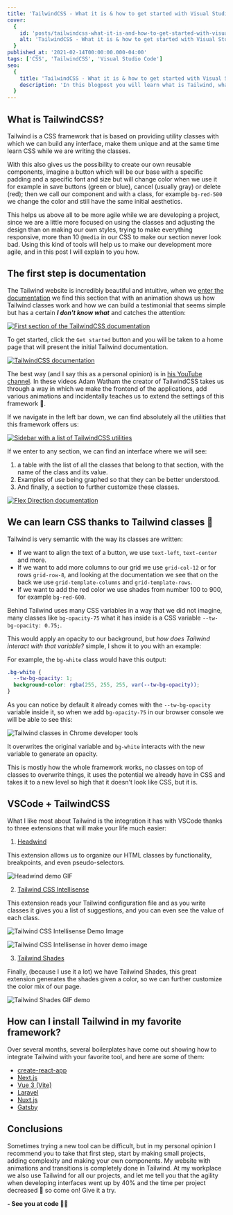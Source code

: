 ```yaml
---
title: 'TailwindCSS - What it is & how to get started with Visual Studio Code'
cover:
  {
    id: 'posts/tailwindcss-what-it-is-and-how-to-get-started-with-visual-studio-code/banner',
    alt: 'TailwindCSS - What it is & how to get started with Visual Studio Code',
  }
published_at: '2021-02-14T00:00:00.000-04:00'
tags: ['CSS', 'TailwindCSS', 'Visual Studio Code']
seo:
  {
    title: 'TailwindCSS - What it is & how to get started with Visual Studio Code',
    description: 'In this blogpost you will learn what is Tailwind, what are the best VS Code extensions and how to get the most out of it.',
  }
---
```


## What is TailwindCSS?

Tailwind is a CSS framework that is based on providing utility classes with which we can build any interface, make them unique and at the same time learn CSS while we are writing the classes.

With this also gives us the possibility to create our own reusable components, imagine a button which will be our base with a specific padding and a specific font and size but will change color when we use it for example in save buttons (green or blue), cancel (usually gray) or delete (red); then we call our component and with a class, for example `bg-red-500` we change the color and still have the same initial aesthetics.

This helps us above all to be more agile while we are developing a project, since we are a little more focused on using the classes and adjusting the design than on making our own styles, trying to make everything responsive, more than 10 `@media` in our CSS to make our section never look bad. Using this kind of tools will help us to make our development more agile, and in this post I will explain to you how.

## The first step is documentation

The Tailwind website is incredibly beautiful and intuitive, when we [enter the documentation](https://tailwindcss.com) we find this section that with an animation shows us how Tailwind classes work and how we can build a testimonial that seems simple but has a certain **_I don't know what_** and catches the attention:

[![First section of the TailwindCSS documentation](https://res.cloudinary.com/danestves/image/upload/f_auto,q_auto,dpr_2.0/posts/tailwindcss-what-it-is-and-how-to-get-started-with-visual-studio-code/image-1)](https://tailwindcss.com)

To get started, click the `Get started` button and you will be taken to a home page that will present the initial Tailwind documentation.

[![TailwindCSS documentation](https://res.cloudinary.com/danestves/image/upload/f_auto,q_auto,dpr_2.0/posts/tailwindcss-what-it-is-and-how-to-get-started-with-visual-studio-code/image-2)](https://tailwindcss.com/docs)

The best way (and I say this as a personal opinion) is in [his YouTube channel](https://www.youtube.com/tailwindlabs). In these videos Adam Watham the creator of TailwindCSS takes us through a way in which we make the frontend of the applications, add various animations and incidentally teaches us to extend the settings of this framework 🎉.

If we navigate in the left bar down, we can find absolutely all the utilities that this framework offers us:

[![Sidebar with a list of TailwindCSS utilities](https://res.cloudinary.com/danestves/image/upload/f_auto,q_auto,dpr_2.0/posts/tailwindcss-what-it-is-and-how-to-get-started-with-visual-studio-code/image-3)](https://tailwindcss.com/docs)

If we enter to any section, we can find an interface where we will see:

1. a table with the list of all the classes that belong to that section, with the name of the class and its value.
2. Examples of use being graphed so that they can be better understood.
3. And finally, a section to further customize these classes.

[![Flex Direction documentation](https://res.cloudinary.com/danestves/image/upload/f_auto,q_auto,dpr_2.0/posts/tailwindcss-what-it-is-and-how-to-get-started-with-visual-studio-code/image-4)](https://tailwindcss.com/docs/flex-direction)

## We can learn CSS thanks to Tailwind classes 🤯

Tailwind is very semantic with the way its classes are written:

- If we want to align the text of a button, we use `text-left`, `text-center` and more.
- If we want to add more columns to our grid we use `grid-col-12` or for rows `grid-row-8`, and looking at the documentation we see that on the back we use `grid-template-columns` and `grid-template-rows`.
- If we want to add the red color we use shades from number 100 to 900, for example `bg-red-600`.

Behind Tailwind uses many CSS variables in a way that we did not imagine, many classes like `bg-opacity-75` what it has inside is a CSS variable `--tw-bg-opacity: 0.75;`.

This would apply an opacity to our background, but _how does Tailwind interact with that variable?_ simple, I show it to you with an example:

For example, the `bg-white` class would have this output:

```css
.bg-white {
  --tw-bg-opacity: 1;
  background-color: rgba(255, 255, 255, var(--tw-bg-opacity));
}
```

As you can notice by default it already comes with the `--tw-bg-opacity` variable inside it, so when we add `bg-opacity-75` in our browser console we will be able to see this:

![Tailwind classes in Chrome developer tools](https://res.cloudinary.com/danestves/image/upload/f_auto,q_auto,dpr_2.0/posts/tailwindcss-what-it-is-and-how-to-get-started-with-visual-studio-code/image-5)

It overwrites the original variable and `bg-white` interacts with the new variable to generate an opacity.

This is mostly how the whole framework works, no classes on top of classes to overwrite things, it uses the potential we already have in CSS and takes it to a new level so high that it doesn't look like CSS, but it is.

## VSCode + TailwindCSS

What I like most about Tailwind is the integration it has with VSCode thanks to three extensions that will make your life much easier:

1. [Headwind](https://marketplace.visualstudio.com/items?itemName=heybourn.headwind)

This extension allows us to organize our HTML classes by functionality, breakpoints, and even pseudo-selectors.

![Headwind demo GIF](https://raw.githubusercontent.com/heybourn/headwind/master/img/explainer.gif)

2. [Tailwind CSS Intellisense](https://marketplace.visualstudio.com/items?itemName=bradlc.vscode-tailwindcss)

This extension reads your Tailwind configuration file and as you write classes it gives you a list of suggestions, and you can even see the value of each class.

![Tailwind CSS Intellisense Demo Image](https://raw.githubusercontent.com/bradlc/vscode-tailwindcss/master/packages/vscode-tailwindcss/.github/autocomplete.png)

![Tailwind CSS Intellisense in hover demo image](https://raw.githubusercontent.com/bradlc/vscode-tailwindcss/master/packages/vscode-tailwindcss/.github/hover.png)

3. [Tailwind Shades](https://marketplace.visualstudio.com/items?itemName=bourhaouta.tailwindshades)

Finally, (because I use it a lot) we have Tailwind Shades, this great extension generates the shades given a color, so we can further customize the color mix of our page.

![Tailwind Shades GIF demo](https://raw.githubusercontent.com/bourhaouta/vscode-tailwindshades/master/media/demo.gif)

## How can I install Tailwind in my favorite framework?

Over several months, several boilerplates have come out showing how to integrate Tailwind with your favorite tool, and here are some of them:

- [create-react-app](/blog/configurar-tailwindcss-con-create-react-app)
- [Next.js](https://tailwindcss.com/docs/guides/nextjs)
- [Vue 3 (Vite)](https://tailwindcss.com/docs/guides/vue-3-vite)
- [Laravel](https://tailwindcss.com/docs/guides/laravel)
- [Nuxt.js](https://tailwindcss.com/docs/guides/nuxtjs)
- [Gatsby](https://tailwindcss.com/docs/guides/gatsby)

## Conclusions

Sometimes trying a new tool can be difficult, but in my personal opinion I recommend you to take that first step, start by making small projects, adding complexity and making your own components. My website with animations and transitions is completely done in Tailwind. At my workplace we also use Tailwind for all our projects, and let me tell you that the agility when developing interfaces went up by 40% and the time per project decreased 🎉 so come on! Give it a try.

**- See you at code 👨‍💻**
